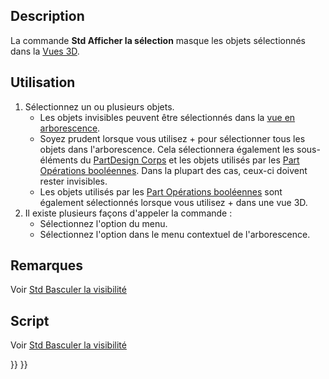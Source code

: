 <languages/>

{{Docnav/fr
|[[Std_ToggleVisibility/fr|Basculer visibilité]]
|[[Std_HideSelection/fr|Masquer la sélection]]
|[[Std_View_Menu/fr|Menu Affichage]]
|IconL=Std_ToggleVisibility.svg
|IconR=Std_HideSelection.svg
|IconC=Freecad.svg
}}

{{GuiCommand/fr
|Name=Std ShowSelection
|Name/fr=Std Afficher la sélection
|MenuLocation=Affichage → Visibilité → Afficher la sélection
|Workbenches=Tous
|SeeAlso=[[Std_ToggleVisibility/fr|Std Basculer la visibilité]], [[Std_HideSelection/fr|Std Masquer la sélection]], [[Std_ToggleObjects/fr|Std Basculer tous les objets]], [[Std_ShowObjects/fr|Std Afficher tous les objets]], [[Std_HideObjects/fr|Std Masquer tous les objets]]
}}

==Description==

La commande '''Std Afficher la sélection''' masque les objets sélectionnés dans la [[3D_view/fr|Vues 3D]].

<span id="Usage"></span>
==Utilisation==

<div class="mw-translate-fuzzy">
# Sélectionnez un ou plusieurs objets.
#* Les objets invisibles peuvent être sélectionnés dans la [[Tree_view/fr|vue en arborescence]].
#* Soyez prudent lorsque vous utilisez {{KEY|Ctrl}}+{{KEY|A}} pour sélectionner tous les objets dans l'arborescence. Cela sélectionnera également les sous-éléments du [[PartDesign_Body/fr|PartDesign Corps]] et les objets utilisés par les [[Part_Boolean/fr|Part Opérations booléennes]]. Dans la plupart des cas, ceux-ci doivent rester invisibles.
#* Les objets utilisés par les [[Part_Boolean/fr|Part Opérations booléennes]] sont également sélectionnés lorsque vous utilisez {{KEY|Ctrl}}+{{KEY|A}} dans une vue 3D.
# Il existe plusieurs façons d'appeler la commande :
#* Sélectionnez l'option {{MenuCommand|Affichage → Visibilité → [[Image:Std_ShowSelection.svg|16px]] Afficher la sélection}} du menu.
#* Sélectionnez l'option {{MenuCommand|[[Image:Std_ShowSelection.svg|16px]] Afficher la sélection}} dans le menu contextuel de l'arborescence.
</div>

<span id="Notes"></span>
==Remarques==

Voir [[Std_ToggleVisibility/fr#Remarques|Std Basculer la visibilité]]

<span id="Scripting"></span>
==Script==

Voir [[Std_ToggleVisibility/fr#Script|Std Basculer la visibilité]]


{{Docnav/fr
|[[Std_ToggleVisibility/fr|Basculer visibilité]]
|[[Std_HideSelection/fr|Masquer la sélection]]
|[[Std_View_Menu/fr|Menu Affichage]]
|IconL=Std_ToggleVisibility.svg
|IconR=Std_HideSelection.svg
|IconC=Freecad.svg
}}

{{Std_Base_navi{{#translation:}}}}
{{Userdocnavi{{#translation:}}}}